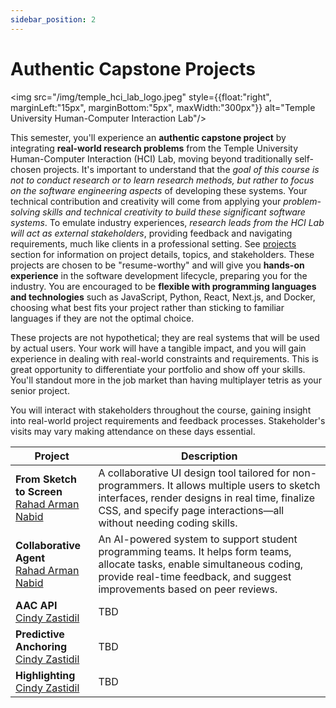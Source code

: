 ```yaml
---
sidebar_position: 2
---
```




# Authentic Capstone Projects

<img src="/img/temple_hci_lab_logo.jpeg" style={{float:"right", marginLeft:"15px", marginBottom:"5px", maxWidth:"300px"}} alt="Temple University Human-Computer Interaction Lab"/>

This semester, you'll experience an **authentic capstone project** by integrating **real-world research problems** from the Temple University Human-Computer Interaction (HCI) Lab, moving beyond traditionally self-chosen projects. It's important to understand that the *goal of this course is not to conduct research or to learn research methods, but rather to focus on the software engineering aspects* of developing these systems. Your technical contribution and creativity will come from applying your *problem-solving skills and technical creativity to build these significant software systems*. To emulate industry experiences, *research leads from the HCI Lab will act as external stakeholders*, providing feedback and navigating requirements, much like clients in a professional setting. See [projects](/syllabus/projects) section for information on project details, topics, and stakeholders. These projects are chosen to be "resume-worthy" and will give you **hands-on experience** in the software development lifecycle, preparing you for the industry. You are encouraged to be **flexible with programming languages and technologies** such as JavaScript, Python, React, Next.js, and Docker, choosing what best fits your project rather than sticking to familiar languages if they are not the optimal choice.

<Admonition type="tip" title="These are Real Projects" >

These projects are not hypothetical; they are real systems that will be used by actual users. Your work will have a tangible impact, and you will gain experience in dealing with real-world constraints and requirements. This is great opportunity to differentiate your portfolio and show off your skills. You'll standout more in the job market than having multiplayer tetris as your senior project.

</Admonition>

You will interact with stakeholders throughout the course, gaining insight into real-world project requirements and feedback processes. Stakeholder's visits may vary making attendance on these days essential.

| Project                                                                           | Description                                                                                                                                                                                                             |
|-----------------------------------------------------------------------------------|-------------------------------------------------------------------------------------------------------------------------------------------------------------------------------------------------------------------------|
| **From Sketch to Screen**<br/>[Rahad Arman Nabid](mailto:rahad.arman.nabid@temple.edu)                     | A collaborative UI design tool tailored for non-programmers. It allows multiple users to sketch interfaces, render designs in real time, finalize CSS, and specify page interactions—all without needing coding skills. |
| **Collaborative Agent**<br/>[Rahad Arman Nabid](mailto:rahad.arman.nabid@temple.edu)                       | An AI-powered system to support student programming teams. It helps form teams, allocate tasks, enable simultaneous coding, provide real-time feedback, and suggest improvements based on peer reviews.                 |
| **AAC API**<br/>[Cindy Zastidil](mailto:cynthia.zastudil@temple.edu)              | TBD                                                                                                                                                                                                                     |
| **Predictive Anchoring**<br/>[Cindy Zastidil](mailto:cynthia.zastudil@temple.edu) | TBD                                                                                                                                                                                                                     |
| **Highlighting**<br/>[Cindy Zastidil](mailto:cynthia.zastudil@temple.edu)         | TBD                                                                                                                                                                                                                     |
